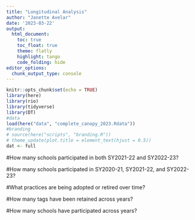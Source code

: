 ```yaml
---
title: "Longitudinal Analysis"
author: "Janette Avelar"
date: '2023-03-22'
output: 
  html_document:
    toc: true
    toc_float: true
    theme: flatly
    highlight: tango
    code_folding: hide
editor_options: 
  chunk_output_type: console
---
```


```r
knitr::opts_chunk$set(echo = TRUE)
library(here)
library(rio)
library(tidyverse)
library(DT)
#data
load(here("data", "complete_canopy_2023.Rdata"))
#branding
# source(here("scripts", "branding.R"))
# theme_update(plot.title = element_text(hjust = 0.5))
dat <- full
```

#How many schools participated in both SY2021-22 and SY2022-23?

#How many schools participated in SY2020-21, SY2021-22, and SY2022-23?

#What practices are being adopted or retired over time? 

#How many tags have been retained across years?

#How many schools have participated across years?